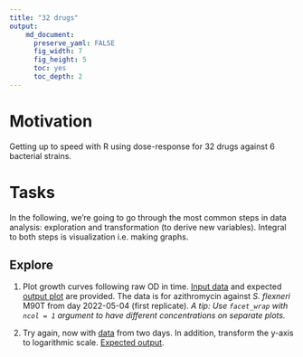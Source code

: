 ```yaml
---
title: "32 drugs"
output: 
    md_document:
      preserve_yaml: FALSE
      fig_width: 7
      fig_height: 5
      toc: yes
      toc_depth: 2
---
```


# Motivation

Getting up to speed with R using dose-response for 32 drugs against 6
bacterial strains.


# Tasks

In the following, we're going to go through the most common steps in data
analysis: exploration and transformation (to derive new variables). Integral
to both steps is visualization i.e. making graphs.

## Explore

1. Plot growth curves following raw OD in time. [Input
   data](doc/tasks/01_dat.csv) and expected [output
   plot](doc/tasks/01_out.pdf) are provided. The data is for azithromycin
   against _S. flexneri_ M90T from day 2022-05-04 (first replicate). _A tip: Use `facet_wrap` with `ncol = 1` argument to have different concentrations on separate plots._

2. Try again, now with [data](doc/tasks/02_dat.csv) from two days. In addition,
   transform the y-axis to logarithmic scale. [Expected output](doc/tasks/02_out.pdf).
